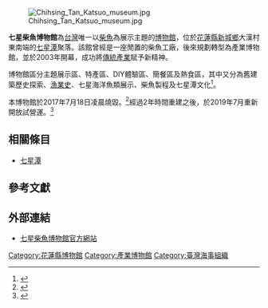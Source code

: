 [[File:Chihsing_Tan_Katsuo_museum.jpg|thumb]]

'''七星柴魚博物館'''為[[台灣|台灣]]唯一以[[柴魚|柴魚]]為展示主題的[[博物館|博物館]]，位於[[花蓮縣|花蓮縣]][[新城鄉_(台灣)|新城鄉]]大漢村東南端的[[七星潭|七星潭]]聚落。該館曾經是一座閒置的柴魚工廠，後來規劃轉型為產業博物館，並於2003年開幕，成功將[[傳統產業|傳統產業]]賦予新精神。

博物館區分主題展示區、特產區、DIY體驗區、簡餐區及熱食區，其中又分為舊建築歷史探索、[[漁業史|漁業史]]、七星海洋魚類展示、柴魚製程及七星潭文化<ref>{{Cite web |url=http://tour-hualien.hl.gov.tw/index.jsp?page=travelGuideDetail&class=1&type=0,1,2,3,5,7,8,12,13,14,17,18&SceneId=167 |title=《旅遊指南：新城鄉 七星柴魚博物館》，花蓮縣觀光資源網 |accessdate=2010-10-06 |archive-date=2009-02-20 |archive-url=https://web.archive.org/web/20090220104121/http://tour-hualien.hl.gov.tw/index.jsp?page=travelGuideDetail&class=1&type=0,1,2,3,5,7,8,12,13,14,17,18&SceneId=167 |dead-url=no }}</ref>。

本博物館於2017年7月18日凌晨燒毀。<ref>{{cite news |author=徐庭揚 |date=2017-07-18 |title=全台唯一柴魚博物館燒光光 損失初估逾億 |url=https://udn.com/news/story/7320/2589755 |work=聯合新聞網 |access-date=2017-07-18 |archive-date=2017-07-18 |archive-url=https://web.archive.org/web/20170718042708/https://udn.com/news/story/7320/2589755 |dead-url=no }}</ref>經過2年時間重建之後，於2019年7月重新開放試營運。<ref>{{cite news |author=王思慧 |date=2019-07-01 |title=花蓮柴魚博物館浴火重生 今試營運 |url=https://udn.com/news/story/7328/3902898 |work=聯合新聞網 |access-date=2019-07-01 |archive-date=2019-07-01 |archive-url=https://web.archive.org/web/20190701080914/https://udn.com/news/story/7328/3902898 |dead-url=no }}</ref>

==相關條目==
* [[七星潭|七星潭]]

==參考文獻==
<div class="references-small">
<references></references>
</div>

==外部連結==
* [https://web.archive.org/web/20160807035041/http://www.katsuo.com.tw/m/ 七星柴魚博物館官方網站]

{{台灣博物館}}
[[Category:花蓮縣博物館|Category:花蓮縣博物館]]
[[Category:產業博物館|Category:產業博物館]]
[[Category:臺灣海事組織|Category:臺灣海事組織]]